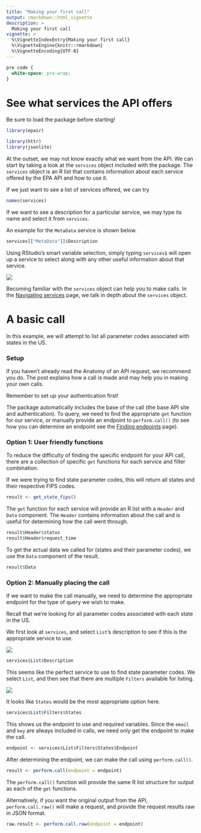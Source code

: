 ```yaml
---
title: "Making your first call"
output: rmarkdown::html_vignette
description: >
  Making your first call
vignette: >
  %\VignetteIndexEntry{Making your first call}
  %\VignetteEngine{knitr::rmarkdown}
  %\VignetteEncoding{UTF-8}
---
```


```css
pre code {
  white-space: pre-wrap;
}
```

# See what services the API offers

Be sure to load the package before starting! 

```r
library(epair)
```

```r
library(httr)
library(jsonlite)
```

At the outset, we may not know exactly what we want from the API. We can start by taking a look at the `services` object included with the package. The `services` object is an R list that contains information about each service offered by the EPA API and how to use it.

If we just want to see a list of services offered, we can try
```r
names(services)
```

If we want to see a description for a particular service, we may type its name and select it from `services`. 

An example for the `MetaData` service is shown below.
```r
services[["MetaData"]]$Description
```
Using RStudio's smart variable selection, simply typing `services$` will open up a service to select along with any other useful information about that service. 

![](img/making_first_call/service_selection.png)

Becoming familiar with the `services` object can help you to make calls.
In the [Navigating services](../../Useful-Features/Services) page, we talk in depth about the `services` object.  

# A basic call

In this example, we will attempt to list all parameter codes associated with states in the US. 

### Setup

If you haven't already read the Anatomy of an API request, we recommend you do. The post explains how a call is made and may help you in making your own calls. 

Remember to set up your authentication first!

The package automatically includes the base of the call (the base API site and authentication). To query, we need to find the appropriate `get` function for our service, or manually provide an endpoint to `perform.call()` (to see how you can determine an endpoint see the [Finding endpoints](../../Useful-Features/Endpoints) page). 

### Option 1: User friendly functions

To reduce the difficulty of finding the specific endpoint for your API call, there are a collection of specific `get` functions for each service and filter combination.

If we were trying to find state parameter codes, this will return all states and their respective FIPS codes.

```r
result <- get_state_fips()
```

The `get` function for each service will provide an R list with a `Header` and `Data` component. The `Header` contains information about the call and is useful for determining how the call went through. 

```r
result$Header$status
result$Header$request_time
```

To get the actual data we called for (states and their parameter codes), we use the `Data` component of the result.

```r
result$Data
```

### Option 2: Manually placing the call

If we want to make the call manually, we need to determine the appropriate endpoint for the type of query we wish to make.

Recall that we're looking for all parameter codes associated with each state in the US.

We first look at `services`, and select `List`'s description to see if this is the appropriate service to use. 

![](img/making_first_call/list_description.png)

```r
services$List$Description
```
This seems like the perfect service to use to find state parameter codes. We select `List`, and then see that there are multiple `Filters` available for listing. 

![](img/making_first_call/list_filters.png)

It looks like `States` would be the most appropriate option here.

```r
services$List$Filters$States
```
This shows us the endpoint to use and required variables. Since the `email` and `key` are always included in calls, we need only get the endpoint to make the call.

```r
endpoint <- services$List$Filters$States$Endpoint
```

After determining the endpoint, we can make the call using `perform.call()`.

```r
result <- perform.call(endpoint = endpoint)
```
The `perform.call()` function will provide the same R list structure for output as each of the `get` functions.

Alternatively, if you want the original output from the API, `perform.call.raw()` will make a request, and provide the request results raw in JSON format. 

```r
raw.result <- perform.call.raw(endpoint = endpoint)
```

